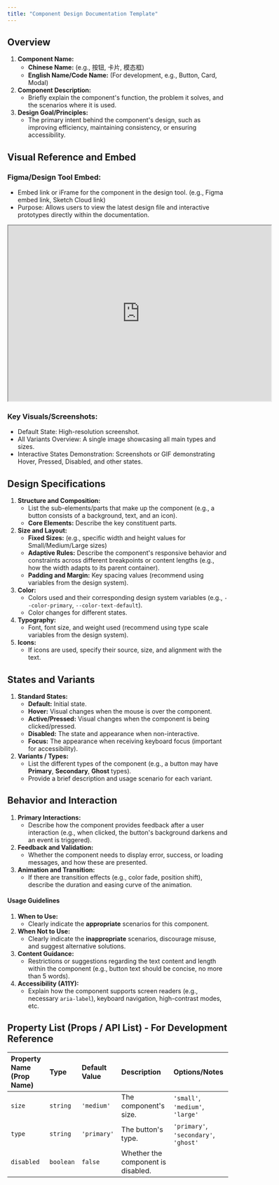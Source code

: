 ```yaml
---
title: "Component Design Documentation Template"
---
```


## **Overview**

1.  **Component Name:**
    * **Chinese Name:** (e.g., 按钮, 卡片, 模态框)
    * **English Name/Code Name:** (For development, e.g., Button, Card, Modal)
2.  **Component Description:**
    * Briefly explain the component's function, the problem it solves, and the scenarios where it is used.
3.  **Design Goal/Principles:**
    * The primary intent behind the component's design, such as improving efficiency, maintaining consistency, or ensuring accessibility.

## **Visual Reference and Embed**
### Figma/Design Tool Embed:
- Embed link or iFrame for the component in the design tool. (e.g., Figma embed link, Sketch Cloud link)
- Purpose: Allows users to view the latest design file and interactive prototypes directly within the documentation.
<iframe width="600" height="400" src="https://www.figma.com/embed?embed_host=share&url=https://www.figma.com/design/sRo13sC8pzZbBpKUApkNzA/NG-UI-Design?node-id=5467-11143" allowfullscreen></iframe>


### Key Visuals/Screenshots:
- Default State: High-resolution screenshot.
- All Variants Overview: A single image showcasing all main types and sizes.
- Interactive States Demonstration: Screenshots or GIF demonstrating Hover, Pressed, Disabled, and other states.

## **Design Specifications**

1.  **Structure and Composition:**
    * List the sub-elements/parts that make up the component (e.g., a button consists of a background, text, and an icon).
    * **Core Elements:** Describe the key constituent parts.
2.  **Size and Layout:**
    * **Fixed Sizes:** (e.g., specific width and height values for Small/Medium/Large sizes)
    * **Adaptive Rules:** Describe the component's responsive behavior and constraints across different breakpoints or content lengths (e.g., how the width adapts to its parent container).
    * **Padding and Margin:** Key spacing values (recommend using variables from the design system).
3.  **Color:**
    * Colors used and their corresponding design system variables (e.g., `--color-primary`, `--color-text-default`).
    * Color changes for different states.
4.  **Typography:**
    * Font, font size, and weight used (recommend using type scale variables from the design system).
5.  **Icons:**
    * If icons are used, specify their source, size, and alignment with the text.

## **States and Variants**

1.  **Standard States:**
    * **Default:** Initial state.
    * **Hover:** Visual changes when the mouse is over the component.
    * **Active/Pressed:** Visual changes when the component is being clicked/pressed.
    * **Disabled:** The state and appearance when non-interactive.
    * **Focus:** The appearance when receiving keyboard focus (important for accessibility).
2.  **Variants / Types:**
    * List the different types of the component (e.g., a button may have **Primary**, **Secondary**, **Ghost** types).
    * Provide a brief description and usage scenario for each variant.

## **Behavior and Interaction**

1.  **Primary Interactions:**
    * Describe how the component provides feedback after a user interaction (e.g., when clicked, the button's background darkens and an event is triggered).
2.  **Feedback and Validation:**
    * Whether the component needs to display error, success, or loading messages, and how these are presented.
3.  **Animation and Transition:**
    * If there are transition effects (e.g., color fade, position shift), describe the duration and easing curve of the animation.

#### **Usage Guidelines**

1.  **When to Use:**
    * Clearly indicate the **appropriate** scenarios for this component.
2.  **When Not to Use:**
    * Clearly indicate the **inappropriate** scenarios, discourage misuse, and suggest alternative solutions.
3.  **Content Guidance:**
    * Restrictions or suggestions regarding the text content and length within the component (e.g., button text should be concise, no more than 5 words).
4.  **Accessibility (A11Y):**
    * Explain how the component supports screen readers (e.g., necessary `aria-label`), keyboard navigation, high-contrast modes, etc.

## **Property List (Props / API List) - For Development Reference**

| Property Name (Prop Name) | Type | Default Value | Description | Options/Notes |
| :--- | :--- | :--- | :--- | :--- |
| `size` | `string` | `'medium'` | The component's size. | `'small'`, `'medium'`, `'large'` |
| `type` | `string` | `'primary'` | The button's type. | `'primary'`, `'secondary'`, `'ghost'` |
| `disabled` | `boolean` | `false` | Whether the component is disabled. | |


